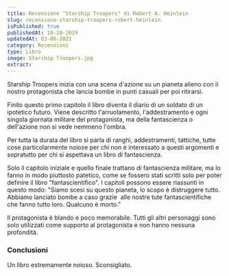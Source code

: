```yaml
---
title: Recensione "Starship Troopers" di Robert A. Heinlein
slug: recensione-starship-troopers-robert-heinlein
isPublished: true
publishedAt: 10-10-2019
updatedAt: 03-06-2021
category: Recensioni
type: Libro
image: Starship Troopers.jpg
extract: 
---
```


<Book slug="starship-troopers" />

Starship Troopers inizia con una scena d'azione su un pianeta alieno con il nostro protagonista che lancia bombe in punti casuali per poi ritirarsi.

Finito questo primo capitolo il libro diventa il diario di un soldato di un ipotetico futuro. Viene descritto l'arruolamento, l'addestramento e ogni singola giornata militare del protagonista, ma della fantascienza o dell'azione non si vede nemmeno l'ombra.

Per tutta la durata del libro si parla di ranghi, addestramenti, tattiche, tutte cose particolarmente noiose per chi non è interessato a questi argomenti e sopratutto per chi si aspettava un libro di fantascienza.

Solo il capitolo iniziale e quello finale trattano di fantascienza militare, ma lo fanno in modo piuttosto patetico, come se fossero stati scritti solo per poter definire il libro "fantascientifico". I capitoli possono essere riassunti in questo modo: "Siamo scesi su questo pianeta, lo scopo è distruggere tutto. Abbiamo lanciato bombe a caso grazie  alle nostre tute fantascientifiche che fanno tutto loro. Qualcuno è morto."

Il protagonista è blando e poco memorabile. Tutti gli altri personaggi sono solo utilizzati come supporto al protagonista e non hanno nessuna profondità.

### Conclusioni

Un libro estremamente noioso. Sconsigliato.